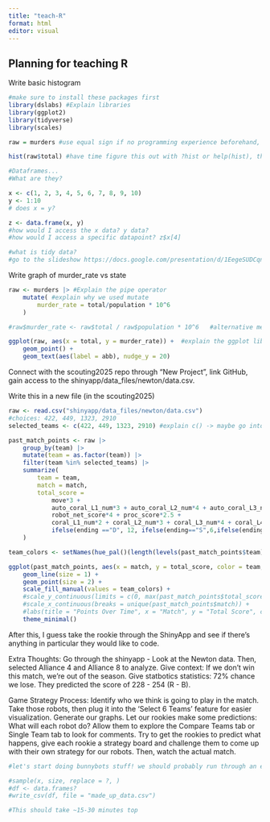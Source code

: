 ```yaml
---
title: "teach-R"
format: html
editor: visual
---
```


## Planning for teaching R

Write basic histogram

```r
#make sure to install these packages first 
library(dslabs) #Explain libraries
library(ggplot2) 
library(tidyverse)
library(scales)

raw = murders #use equal sign if no programming experience beforehand, use <- if they have experience

hist(raw$total) #have time figure this out with ?hist or help(hist), then reading the documentation
```

```r
#Dataframes...
#What are they?

x <- c(1, 2, 3, 4, 5, 6, 7, 8, 9, 10)
y <- 1:10
# does x = y?

z <- data.frame(x, y)
#how would I access the x data? y data?
#how would I access a specific datapoint? z$x[4]

#what is tidy data?
#go to the slideshow https://docs.google.com/presentation/d/1EegeSUDCqnyg5rroPHMdVEJu8JtvQhFOtKkQcoXN7e8/edit?usp=sharing


```

Write graph of murder_rate vs state

```r
raw <- murders |> #Explain the pipe operator
    mutate( #explain why we used mutate
        murder_rate = total/population * 10^6
    )

#raw$murder_rate <- raw$total / raw$population * 10^6   #alternative method, but gets annoying after more than one change

ggplot(raw, aes(x = total, y = murder_rate)) +  #explain the ggplot library/function, explain the aesthetics
    geom_point() + 
    geom_text(aes(label = abb), nudge_y = 20)
```

Connect with the scouting2025 repo through "New Project", link GitHub, gain access to the shinyapp/data_files/newton/data.csv.

Write this in a new file (in the scouting2025)

```r
raw <- read.csv("shinyapp/data_files/newton/data.csv")
#choices: 422, 449, 1323, 2910
selected_teams <- c(422, 449, 1323, 2910) #explain c() -> maybe go into a tangent about R programming being mainly about vectors/lists, dataframes/tidies, etc.

past_match_points <- raw |>
    group_by(team) |>
    mutate(team = as.factor(team)) |>
    filter(team %in% selected_teams) |>
    summarize(
        team = team,
        match = match,
        total_score = 
            move*3 +
            auto_coral_L1_num*3 + auto_coral_L2_num*4 + auto_coral_L3_num*6 + auto_coral_L4_num*7 +
            robot_net_score*4 + proc_score*2.5 +
            coral_L1_num*2 + coral_L2_num*3 + coral_L3_num*4 + coral_L4_num*5 +
            ifelse(ending =="D", 12, ifelse(ending=="S",6,ifelse(ending=="P", 2, 0))),
    )

team_colors <- setNames(hue_pal()(length(levels(past_match_points$team))), levels(past_match_points$team))

ggplot(past_match_points, aes(x = match, y = total_score, color = team, group = team)) + 
    geom_line(size = 1) +
    geom_point(size = 2) + 
    scale_fill_manual(values = team_colors) +
    #scale_y_continuous(limits = c(0, max(past_match_points$total_score, na.rm = TRUE))) +
    #scale_x_continuous(breaks = unique(past_match_points$match)) +
    #labs(title = "Points Over Time", x = "Match", y = "Total Score", color = "Team") +
    theme_minimal()
```

After this, I guess take the rookie through the ShinyApp and see if there's anything in particular they would like to code.

Extra Thoughts: Go through the shinyapp - Look at the Newton data. Then, selected Alliance 4 and Alliance 8 to analyze. Give context: If we don't win this match, we're out of the season. Give statbotics statistics: 72% chance we lose. They predicted the score of 228 - 254 (R - B).

Game Strategy Process: Identify who we think is going to play in the match. Take those robots, then plug it into the 'Select 6 Teams' feature for easier visualization. Generate our graphs. Let our rookies make some predictions: What will each robot do? Allow them to explore the Compare Teams tab or Single Team tab to look for comments. Try to get the rookies to predict what happens, give each rookie a strategy board and challenge them to come up with their own strategy for our robots. Then, watch the actual match.

```r
#let's start doing bunnybots stuff! we should probably run through an exercise involving them generating fake data! reference the generating_data.qmd

#sample(x, size, replace = ?, )
#df <- data.frames?
#write_csv(df, file = "made_up_data.csv")

#This should take ~15-30 minutes top


```

